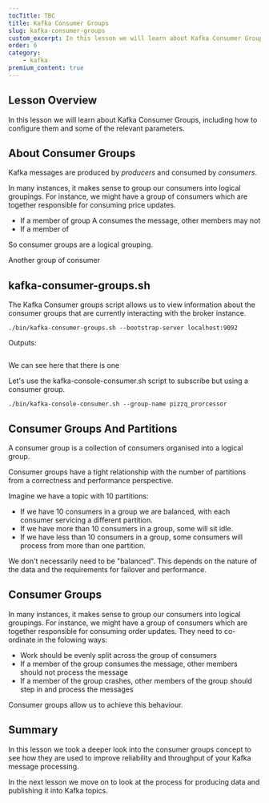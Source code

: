 ```yaml
---
tocTitle: TBC
title: Kafka Consumer Groups
slug: kafka-consumer-groups
custom_excerpt: In this lesson we will learn about Kafka Consumer Groups, including how to configure them and some of the relevant parameters.  
order: 6
category:
    - kafka
premium_content: true
---
```


## Lesson Overview

In this lesson we will learn about Kafka Consumer Groups, including how to configure them and some of the relevant parameters.  

## About Consumer Groups

Kafka messages are produced by _producers_ and consumed by _consumers_.

In many instances, it makes sense to group our consumers into logical groupings.  For instance, we might have a group of consumers which are together responsible for consuming price updates.  

- If a member of group A consumes the message, other members may not 
- If a member of 

So consumer groups are a logical grouping.  

Another group of consumer 

## kafka-consumer-groups.sh 

The Kafka Consumer groups script allows us to view information about the consumer groups that are currently interacting with the broker instance.  

```
./bin/kafka-consumer-groups.sh --bootstrap-server localhost:9092
```

Outputs:

```
```

We can see here that there is one 

Let's use the kafka-console-consumer.sh script to subscribe but using a consumer group.  

```
./bin/kafka-console-consumer.sh --group-name pizzq_prorcessor
```

## Consumer Groups And Partitions

A consumer group is a collection of consumers organised into a logical group.  

Consumer groups have a tight relationship with the number of partitions from a correctness and performance perspective.  

Imagine we have a topic with 10 partitions:

- If we have 10 consumers in a group we are balanced, with each consumer servicing a different partition.  
- If we have more than 10 consumers in a group, some will sit idle.  
- If we have less than 10 consumers in a group, some consumers will process from more than one partition. 

We don't necessarily need to be "balanced".  This depends on the nature of the data and the requirements for failover and performance. 






## Consumer Groups

In many instances, it makes sense to group our consumers into logical groupings.  For instance, we might have a group of consumers which are together responsible for consuming order updates.  They need to co-ordinate in the folowing ways:

- Work should be evenly split across the group of consumers
- If a member of the group consumes the message, other members should not process the message
- If a member of the group crashes, other members of the group should step in and process the messages

Consumer groups allow us to achieve this behaviour.  


## Summary

In this lesson we took a deeper look into the consumer groups concept to see how they are used to improve reliability and throughput of your Kafka message processing.

In the next lesson we move on to look at the process for producing data and publishing it into Kafka topics.  